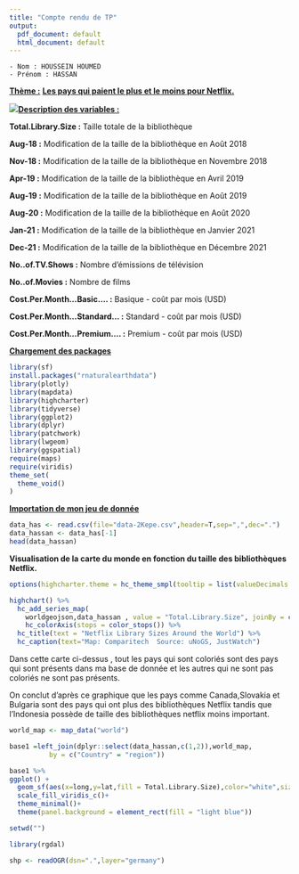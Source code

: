 ---
title: "Compte rendu de TP"
output:
  pdf_document: default
  html_document: default
---

    - Nom : HOUSSEIN HOUMED 
    - Prénom : HASSAN

[**Thème :**]{.ul} [**Les pays qui paient le plus et le moins pour Netflix.**]{.ul}

![](Which-countries-pay-the-most-and-least-for-Netflix_.jpg)[**Description des variables :**]{.ul}

**Total.Library.Size :** Taille totale de la bibliothèque

**Aug-18 :** Modification de la taille de la bibliothèque en Août 2018

**Nov-18 :** Modification de la taille de la bibliothèque en Novembre 2018

**Apr-19 :** Modification de la taille de la bibliothèque en Avril 2019

**Aug-19 :** Modification de la taille de la bibliothèque en Août 2019

**Aug-20 :** Modification de la taille de la bibliothèque en Août 2020

**Jan-21 :** Modification de la taille de la bibliothèque en Janvier 2021

**Dec-21 :** Modification de la taille de la bibliothèque en Décembre 2021

**No..of.TV.Shows :** Nombre d'émissions de télévision

**No..of.Movies :** Nombre de films

**Cost.Per.Month...Basic.... :** Basique - coût par mois (USD)

**Cost.Per.Month...Standard... :** Standard - coût par mois (USD)

**Cost.Per.Month...Premium.... :** Premium - coût par mois (USD)

[**Chargement des packages**]{.ul}

```{r}
library(sf)
install.packages("rnaturalearthdata")
library(plotly)
library(mapdata)
library(highcharter)
library(tidyverse)
library(ggplot2)
library(dplyr)
library(patchwork)
library(lwgeom)
library(ggspatial)
require(maps)
require(viridis)
theme_set(
  theme_void()
)
```

[**Importation de mon jeu de donnée**]{.ul}

```{r}
data_has <- read.csv(file="data-2Kepe.csv",header=T,sep=",",dec=".")
data_hassan <- data_has[-1]
head(data_hassan)
```

**Visualisation de la carte du monde en fonction du taille des bibliothèques Netflix.**

```{r}

options(highcharter.theme = hc_theme_smpl(tooltip = list(valueDecimals = 0)))

highchart() %>%
  hc_add_series_map(
    worldgeojson,data_hassan , value = "Total.Library.Size", joinBy = c('name','Country')) %>%
    hc_colorAxis(stops = color_stops()) %>% 
  hc_title(text = "Netflix Library Sizes Around the World") %>%
  hc_caption(text="Map: Comparitech  Source: uNoGS, JustWatch")
```

Dans cette carte ci-dessus , tout les pays qui sont coloriés sont des pays qui sont présents dans ma base de donnée et les autres qui ne sont pas coloriés ne sont pas présents.

On conclut d'après ce graphique que les pays comme Canada,Slovakia et Bulgaria sont des pays qui ont plus des bibliothèques Netflix tandis que l'Indonesia possède de taille des bibliothèques netflix moins important.

```{r}
world_map <- map_data("world")

base1 =left_join(dplyr::select(data_hassan,c(1,2)),world_map, 
          by = c("Country" = "region"))

base1 %>%
ggplot() +
  geom_sf(aes(x=long,y=lat,fill = Total.Library.Size),color="white",size=0.2) +
  scale_fill_viridis_c()+
  theme_minimal()+
  theme(panel.background = element_rect(fill = "light blue"))
```

```{r}
setwd("")

library(rgdal)

shp <- readOGR(dsn=".",layer="germany")
```
